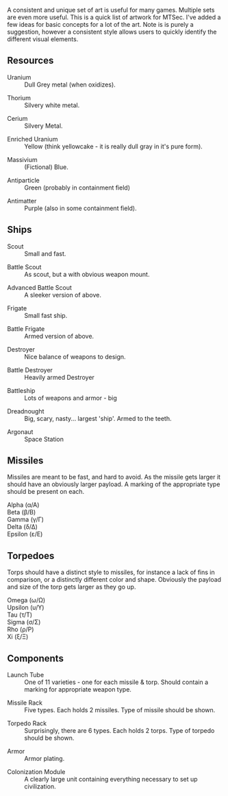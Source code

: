 A consistent and unique set of art is useful for many games.  Multiple sets are even more useful.  This is a quick list of artwork for MTSec.  I've added a few ideas for basic concepts for a lot of the art.  Note is is
purely a suggestion, however a consistent style allows users to quickly identify the different visual elements.

== Resources ==

; Uranium
: Dull Grey metal (when oxidizes).

; Thorium
:Silvery white metal.

; Cerium
:Silvery Metal.

; Enriched Uranium
:Yellow (think yellowcake - it is really dull gray in it's pure form).

; Massivium
:(Fictional) Blue.

; Antiparticle
:Green (probably in containment field)

; Antimatter
:Purple (also in some containment field).


== Ships ==

; Scout
:Small and fast.

; Battle Scout
:As scout, but a with obvious weapon mount.

; Advanced Battle Scout
:A sleeker version of above.

; Frigate
:Small fast ship.

; Battle Frigate
:Armed version of above.

; Destroyer
:Nice balance of weapons to design.

; Battle Destroyer
:Heavily armed Destroyer

; Battleship
:Lots of weapons and armor - big

; Dreadnought
:Big, scary, nasty... largest 'ship'.  Armed to the teeth.

; Argonaut
:Space Station


== Missiles ==

Missiles are meant to be fast, and hard to avoid.  As the missile gets larger it should have an obviously larger payload.  A marking of the appropriate type should be present on each.

; Alpha (&alpha;/&Alpha;)
; Beta (&beta;/&Beta;)
; Gamma (&gamma;/&Gamma;)
; Delta (&delta;/&Delta;)
; Epsilon (&epsilon;/&Epsilon;)

== Torpedoes ==

Torps should have a distinct style to missiles, for instance a lack of fins in comparison, or a distinctly different color and shape.  Obviously the payload and size of the torp gets larger as they go up.

; Omega (&omega;/&Omega;)
; Upsilon (&upsilon;/&Upsilon;)
; Tau (&tau;/&Tau;)
; Sigma (&sigma;/&Sigma;)
; Rho (&rho;/&Rho;)
; Xi (&xi;/&Xi;)

== Components ==

; Launch Tube
:One of 11 varieties - one for each missile &amp; torp. Should contain a marking for appropriate weapon type.

; Missile Rack
:Five types.  Each holds 2 missiles.  Type of missile should be shown.

; Torpedo Rack
:Surprisingly, there are 6 types.  Each holds 2 torps. Type of torpedo should be shown.

; Armor
:Armor plating.

; Colonization Module
:A clearly large unit containing everything necessary to set up civilization.